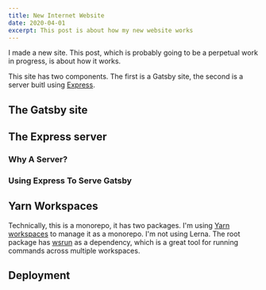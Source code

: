 ```yaml
---
title: New Internet Website
date: 2020-04-01
excerpt: This post is about how my new website works          
---
```


I made a new site. This post, which is probably going to be a perpetual work in progress, is about how it works.

This site has two components. The first is a Gatsby site, the second is a server buitl using [Express](http://expressjs.com/).

## The Gatsby site

## The Express server

### Why A Server?

### Using Express To Serve Gatsby

## Yarn Workspaces

Technically, this is a monorepo, it has two packages. I'm using [Yarn workspaces]() to manage it as a monorepo. I'm not using Lerna. The root package has [wsrun](https://github.com/hfour/wsrun) as a dependency, which is a great tool for running commands across multiple workspaces.

## Deployment

